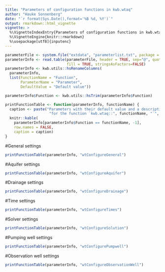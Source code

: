 ```yaml
---
title: "Parameters of configuration functions in kwb.wtaq"
author: "Hauke Sonnenberg"
date: "`r format(Sys.Date(),format='%B %d, %Y')`"
output: rmarkdown::html_vignette
vignette: >
  %\VignetteIndexEntry{Parameters of configuration functions in kwb.wtaq}
  %\VignetteEngine{knitr::rmarkdown}
  %\usepackage[utf8]{inputenc}
---
```



```r
parameterFile <- system.file("extdata", "parameterlist.txt", package = "kwb.wtaq")
parameterInfo <- read.table(parameterFile, header = TRUE, sep="@", quote = "", 
                            fill = TRUE, stringsAsFactors=FALSE)
parameterInfo <- kwb.utils::hsRenameColumns(
  parameterInfo, 
  list(FunctionName = "Function", 
       ParameterName = "Parameter", 
       DefaultValue = "Default value"))

parameterInfo$Function <- kwb.utils::hsTrim(parameterInfo$Function)

printFunctionTable <- function(parameterInfo, functionName) {
  caption <- paste("Parameters with their default value and a description ",
                    "for the function `kwb.wtaq::", functionName, "`", sep = "")
  knitr::kable(
    parameterInfo[parameterInfo$Function == functionName, -1], 
    row.names = FALSE,
    caption = caption)
}
```

#General settings
```r
printFunctionTable(parameterInfo, "wtConfigureGeneral")
```

#Aquifer settings
```r
printFunctionTable(parameterInfo, "wtConfigureAquifer")
```

#Drainage settings
```r
printFunctionTable(parameterInfo, "wtConfigureDrainage")
```

#Time settings
```r
printFunctionTable(parameterInfo, "wtConfigureTimes")
```

#Solver settings
```r
printFunctionTable(parameterInfo, "wtConfigureSolution")
```

#Pumping well settings
```r
printFunctionTable(parameterInfo, "wtConfigurePumpwell")
```

#Observation well settings
```r
printFunctionTable(parameterInfo, "wtConfigureObservationWell")
```
